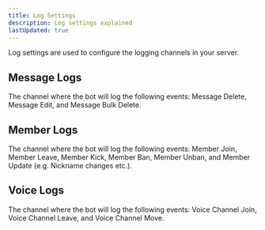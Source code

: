 ```yaml
---
title: Log Settings
description: Log settings explained
lastUpdated: true
---
```

Log settings are used to configure the logging channels in your server.

## Message Logs
The channel where the bot will log the following events: Message Delete, Message Edit, and Message Bulk Delete.

## Member Logs
The channel where the bot will log the following events: Member Join, Member Leave,
Member Kick, Member Ban, Member Unban, and Member Update (e.g. Nickname changes etc.).

## Voice Logs
The channel where the bot will log the following events: Voice Channel Join, Voice Channel Leave, and
Voice Channel Move.